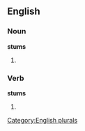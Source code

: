 
==English==

===Noun===
'''stums'''

# {{plural of |[[stum]]}}

===Verb===
'''stums'''

# {{third-person singular of|[[stum]]}}

[[Category:English plurals]]